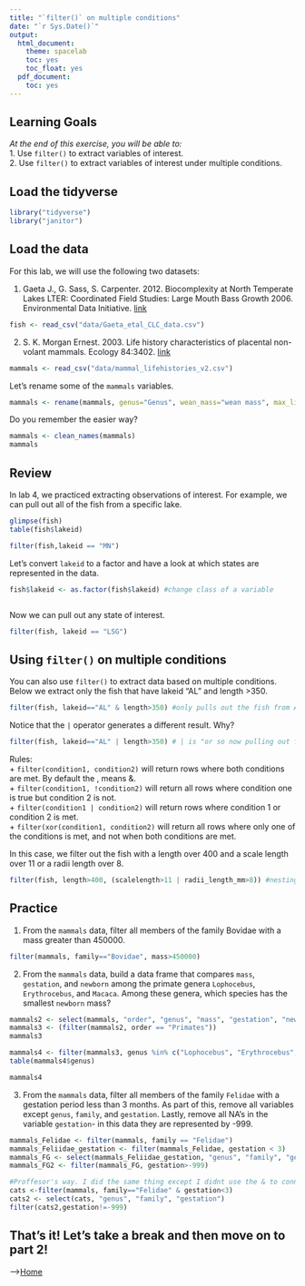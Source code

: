 ```yaml
---
title: "`filter()` on multiple conditions"
date: "`r Sys.Date()`"
output:
  html_document:
    theme: spacelab
    toc: yes
    toc_float: yes
  pdf_document:
    toc: yes
---
```


## Learning Goals
*At the end of this exercise, you will be able to:*    
1. Use `filter()` to extract variables of interest.  
2. Use `filter()` to extract variables of interest under multiple conditions.  

## Load the tidyverse
```r
library("tidyverse")
library("janitor")
```

## Load the data
For this lab, we will use the following two datasets:  

1. Gaeta J., G. Sass, S. Carpenter. 2012. Biocomplexity at North Temperate Lakes LTER: Coordinated Field Studies: Large Mouth Bass Growth 2006. Environmental Data Initiative.   [link](https://portal.edirepository.org/nis/mapbrowse?scope=knb-lter-ntl&identifier=267)  
```r
fish <- read_csv("data/Gaeta_etal_CLC_data.csv")
```

2. S. K. Morgan Ernest. 2003. Life history characteristics of placental non-volant mammals. Ecology 84:3402.   [link](http://esapubs.org/archive/ecol/E084/093/)  
```r
mammals <- read_csv("data/mammal_lifehistories_v2.csv")
```

Let's rename some of the `mammals` variables.  
```r
mammals <- rename(mammals, genus="Genus", wean_mass="wean mass", max_life= "max. life", litter_size="litter size", litters_per_year="litters/year")
```

Do you remember the easier way?
```r
mammals <- clean_names(mammals)
mammals
```

## Review
In lab 4, we practiced extracting observations of interest. For example, we can pull out all of the fish from a specific lake.  
```r
glimpse(fish)
table(fish$lakeid)
```
```r
filter(fish,lakeid == "MN")
```


Let's convert `lakeid` to a factor and have a look at which states are represented in the data.  
```r
fish$lakeid <- as.factor(fish$lakeid) #change class of a variable
```

```r

```

Now we can pull out any state of interest.  
```r
filter(fish, lakeid == "LSG")
```

## Using `filter()` on multiple conditions
You can also use `filter()` to extract data based on multiple conditions. Below we extract only the fish that have lakeid "AL" and length >350.
```r
filter(fish, lakeid=="AL" & length>350) #only pulls out the fish from AL with length greater than 350.
```

Notice that the `|` operator generates a different result. Why?
```r
filter(fish, lakeid=="AL" | length>350) # | is "or so now pulling out fishes from AL OR the ones with a length greater than 350. 
```

Rules:  
+ `filter(condition1, condition2)` will return rows where both conditions are met. By default the , means &.    
+ `filter(condition1, !condition2)` will return all rows where condition one is true but condition 2 is not.  
+ `filter(condition1 | condition2)` will return rows where condition 1 or condition 2 is met.  
+ `filter(xor(condition1, condition2)` will return all rows where only one of the conditions is met, and not when both conditions are met.  

In this case, we filter out the fish with a length over 400 and a scale length over 11 or a radii length over 8.
```r
filter(fish, length>400, (scalelength>11 | radii_length_mm>8)) #nesting scalelength into the bigger function
```

## Practice  
1.  From the `mammals` data, filter all members of the family Bovidae with a mass greater than 450000.
```r
filter(mammals, family=="Bovidae", mass>450000)
```

2. From the `mammals` data, build a data frame that compares `mass`, `gestation`, and `newborn` among the primate genera `Lophocebus`, `Erythrocebus`, and `Macaca`. Among these genera, which species has the smallest `newborn` mass?
```r
mammals2 <- select(mammals, "order", "genus", "mass", "gestation", "newborn")
mammals3 <- (filter(mammals2, order == "Primates"))
mammals3
```
```r
mammals4 <- filter(mammals3, genus %in% c("Lophocebus", "Erythrocebus", "Macaca"))
table(mammals4$genus)
```
```r
mammals4
```



3. From the `mammals` data, filter all members of the family `Felidae` with a gestation period less than 3 months. As part of this, remove all variables except `genus`, `family`, and `gestation`. Lastly, remove all NA's in the variable `gestation`- in this data they are represented by -999.
```r
mammals_Felidae <- filter(mammals, family == "Felidae")
mammals_Feliidae_gestation <- filter(mammals_Felidae, gestation < 3)
mammals_FG <- select(mammals_Feliidae_gestation, "genus", "family", "gestation")
mammals_FG2 <- filter(mammals_FG, gestation>-999)
```


```r
#Proffesor's way. I did the same thing except I didnt use the & to connect my first two lines of code
cats <-filter(mammals, family=="Felidae" & gestation<3)
cats2 <- select(cats, "genus", "family", "gestation")
filter(cats2,gestation!=-999)
```

## That's it! Let's take a break and then move on to part 2!  

-->[Home](https://jmledford3115.github.io/datascibiol/)  